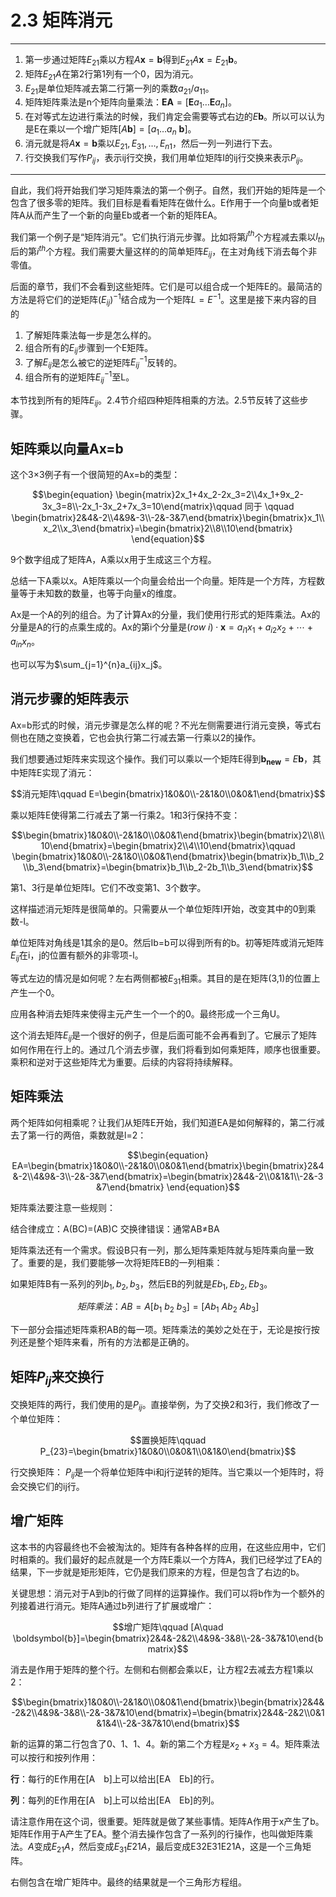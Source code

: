 # 2.3 矩阵消元

---

1.  第一步通过矩阵$E_{21}$乘以方程$A\boldsymbol{x}=\boldsymbol{b}$得到$E_{21}A\boldsymbol{x}=E_{21}\boldsymbol{b}$。
2.  矩阵$E_{21}A$在第2行第1列有一个0，因为消元。
3.  $E_{21}$是单位矩阵减去第二行第一列的乘数$a_{21}/a_{11}$。
4.  矩阵矩阵乘法是n个矩阵向量乘法：$\boldsymbol{E}\boldsymbol{A}=[\boldsymbol{E}a_1\dots\boldsymbol{E}a_n]$。
5.  在对等式左边进行乘法的时候，我们肯定会需要等式右边的$E\boldsymbol{b}$。所以可以认为是E在乘以一个增广矩阵$[A\boldsymbol{b}]=[a_1\dots a_n\ \boldsymbol{b}]$。
6.  消元就是将$A\boldsymbol{x}=\boldsymbol{b}$乘以$E_{21},E_{31},\dots,E_{n1}$，然后一列一列进行下去。
7.  行交换我们写作$P_{ij}$，表示ij行交换，我们用单位矩阵I的ij行交换来表示$P_{ij}$。

---

自此，我们将开始我们学习矩阵乘法的第一个例子。自然，我们开始的矩阵是一个包含了很多零的矩阵。我们目标是看看矩阵在做什么。E作用于一个向量b或者矩阵A从而产生了一个新的向量Eb或者一个新的矩阵EA。

我们第一个例子是“矩阵消元”。它们执行消元步骤。比如将第$j^{th}$个方程减去乘以$l_{th}$后的第$i^{th}$个方程。我们需要大量这样的的简单矩阵$E_{ij}$，在主对角线下消去每个非零值。

后面的章节，我们不会看到这些矩阵。它们是可以组合成一个矩阵E的。最简洁的方法是将它们的逆矩阵$(E_{ij})^{-1}$结合成为一个矩阵$L=E^{-1}$。这里是接下来内容的目的

1.  了解矩阵乘法每一步是怎么样的。
2.  组合所有的$E_{ij}$步骤到一个E矩阵。
3.  了解$E_{ij}$是怎么被它的逆矩阵$E_{ij}^{-1}$反转的。
4.  组合所有的逆矩阵$E_{ij}^{-1}$至L。

本节找到所有的矩阵$E_{ij}$。2.4节介绍四种矩阵相乘的方法。2.5节反转了这些步骤。

## 矩阵乘以向量Ax=b

这个3×3例子有一个很简短的Ax=b的类型：

$$\begin{equation}
\begin{matrix}2x_1+4x_2-2x_3=2\\4x_1+9x_2-3x_3=8\\-2x_1-3x_2+7x_3=10\end{matrix}\qquad 同于 \qquad \begin{bmatrix}2&4&-2\\4&9&-3\\-2&-3&7\end{bmatrix}\begin{bmatrix}x_1\\x_2\\x_3\end{bmatrix}=\begin{bmatrix}2\\8\\10\end{bmatrix}
\end{equation}$$

9个数字组成了矩阵A，A乘以x用于生成这三个方程。

总结一下A乘以x。A矩阵乘以一个向量会给出一个向量。矩阵是一个方阵，方程数量等于未知数的数量，也等于向量x的维度。

Ax是一个A的列的组合。为了计算Ax的分量，我们使用行形式的矩阵乘法。Ax的分量是A的行的点乘生成的。Ax的第i个分量是$(row\ i) \cdot\boldsymbol{x}=a_{i1}x_1+a_{i2}x_2+\cdots+a_{in}x_n$。

也可以写为$\sum_{j=1}^{n}a_{ij}x_j$。

## 消元步骤的矩阵表示

Ax=b形式的时候，消元步骤是怎么样的呢？不光左侧需要进行消元变换，等式右侧也在随之变换着，它也会执行第二行减去第一行乘以2的操作。

我们想要通过矩阵来实现这个操作。我们可以乘以一个矩阵E得到$\boldsymbol{b_{new}}=E\boldsymbol{b}$，其中矩阵E实现了消元：

$$消元矩阵\qquad E=\begin{bmatrix}1&0&0\\-2&1&0\\0&0&1\end{bmatrix}$$

乘以矩阵E使得第二行减去了第一行乘2。1和3行保持不变：

$$\begin{bmatrix}1&0&0\\-2&1&0\\0&0&1\end{bmatrix}\begin{bmatrix}2\\8\\10\end{bmatrix}=\begin{bmatrix}2\\4\\10\end{bmatrix}\qquad \begin{bmatrix}1&0&0\\-2&1&0\\0&0&1\end{bmatrix}\begin{bmatrix}b_1\\b_2\\b_3\end{bmatrix}=\begin{bmatrix}b_1\\b_2-2b_1\\b_3\end{bmatrix}$$

第1、3行是单位矩阵I。它们不改变第1、3个数字。

这样描述消元矩阵是很简单的。只需要从一个单位矩阵I开始，改变其中的0到乘数-l。

单位矩阵对角线是1其余的是0。然后Ib=b可以得到所有的b。初等矩阵或消元矩阵$E_{ij}$在i，j的位置有额外的非零项-l。

等式左边的情况是如何呢？左右两侧都被$E_{31}$相乘。其目的是在矩阵(3,1)的位置上产生一个0。

应用各种消去矩阵来使得主元产生一个一个的0。最终形成一个三角U。

这个消去矩阵$E_{ij}$是一个很好的例子，但是后面可能不会再看到了。它展示了矩阵如何作用在行上的。通过几个消去步骤，我们将看到如何乘矩阵，顺序也很重要。乘积和逆对于这些矩阵尤为重要。后续的内容将持续解释。

## 矩阵乘法

两个矩阵如何相乘呢？让我们从矩阵E开始，我们知道EA是如何解释的，第二行减去了第一行的两倍，乘数就是l=2：

$$\begin{equation}
EA=\begin{bmatrix}1&0&0\\-2&1&0\\0&0&1\end{bmatrix}\begin{bmatrix}2&4&-2\\4&9&-3\\-2&-3&7\end{bmatrix}=\begin{bmatrix}2&4&-2\\0&1&1\\-2&-3&7\end{bmatrix}
\end{equation}$$

矩阵乘法要注意一些规则：

结合律成立：A(BC)=(AB)C
交换律错误：通常AB≠BA

矩阵乘法还有一个需求。假设B只有一列，那么矩阵乘矩阵就与矩阵乘向量一致了。重要的是，我们要能够一次将矩阵EB的一列相乘：

如果矩阵B有一系列的列$b_1,b_2,b_3$，然后EB的列就是$Eb_1,Eb_2,Eb_3$。

$$\begin{equation}
矩阵乘法：AB=A[b_1\ b_2\ b_3]=[Ab_1\ Ab_2\ Ab_3]
\end{equation}$$

下一部分会描述矩阵乘积AB的每一项。矩阵乘法的美妙之处在于，无论是按行按列还是整个矩阵来看，所有的方法都是正确的。

## 矩阵$P_{ij}$来交换行

交换矩阵的两行，我们使用的是$P_{ij}$。直接举例，为了交换2和3行，我们修改了一个单位矩阵：

$$置换矩阵\qquad P_{23}=\begin{bmatrix}1&0&0\\0&0&1\\0&1&0\end{bmatrix}$$

行交换矩阵： $P_{ij}$是一个将单位矩阵中i和j行逆转的矩阵。当它乘以一个矩阵时，将会交换它们的ij行。

## 增广矩阵

这本书的内容最终也不会被淘汰的。矩阵有各种各样的应用，在这些应用中，它们时相乘的。我们最好的起点就是一个方阵E乘以一个方阵A，我们已经学过了EA的结果，下一步就是矩形矩阵，它仍是我们原来的方程，但是包含了右边的b。

关键思想：消元对于A到b的行做了同样的运算操作。我们可以将b作为一个额外的列接着进行消元。矩阵A通过b列进行了扩展或增广：

$$增广矩阵\qquad [A\quad \boldsymbol{b}]=\begin{bmatrix}2&4&-2&2\\4&9&-3&8\\-2&-3&7&10\end{bmatrix}$$

消去是作用于矩阵的整个行。左侧和右侧都会乘以E，让方程2去减去方程1乘以2：

$$\begin{bmatrix}1&0&0\\-2&1&0\\0&0&1\end{bmatrix}\begin{bmatrix}2&4&-2&2\\4&9&-3&8\\-2&-3&7&10\end{bmatrix}=\begin{bmatrix}2&4&-2&2\\0&1&1&4\\-2&-3&7&10\end{bmatrix}$$

新的运算的第二行包含了0、1、1、4。新的第二个方程是$x_2+x_3=4$。矩阵乘法可以按行和按列作用：

**行**：每行的E作用在[A&emsp;b]上可以给出[EA&emsp;Eb]的行。

**列**：每列的E作用在[A&emsp;b]上可以给出[EA&emsp;Eb]的列。

请注意作用在这个词，很重要。矩阵就是做了某些事情。矩阵A作用于x产生了b。矩阵E作用于A产生了EA。整个消去操作包含了一系列的行操作，也叫做矩阵乘法。$A$变成$E_{21}A$，然后变成$E_{31}E21A$，最后变成E32E31E21A，这是一个三角矩阵。

右侧包含在增广矩阵中。最终的结果就是一个三角形方程组。
